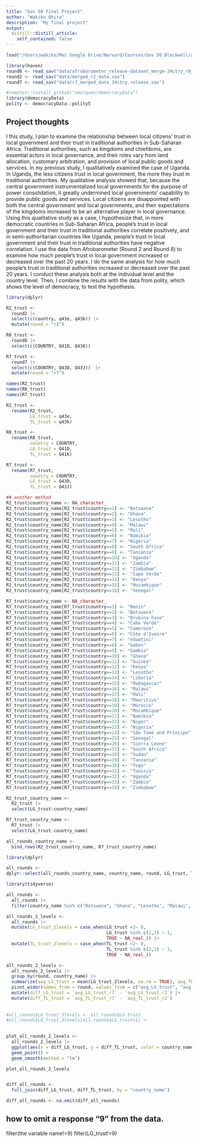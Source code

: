 ```yaml
---
title: "Gov 50 Final Project"
author: "Wakiko Ohira"
description: "My final project"
output:
  distill::distill_article:
    self_contained: false
---
```

```r
load("/Users/wakiko/Mac Google Drive/Harvard/Courses/Gov 50_Blackwell/afrobarometer2016.RData")
```

```r
library(haven)
round8 <- read_sav("data/afrobarometer_release-dataset_merge-34ctry_r8_en_2023-03-01.sav")
round2 <- read_sav("data/merged_r2_data.sav")
round7 <- read_sav("data/r7_merged_data_34ctry.release.sav")
```

```r
#remotes::install_github("xmarquez/democracyData")
library(democracyData)
polity <- democracyData::polity5
```


## Project thoughts

I this study, I plan to examine the relationship between local citizens' trust in local government and their trust in traditional authorities in Sub-Saharan Africa. Traditional authorities, such as kingdoms and chiefdoms, are essential actors in local governance, and their roles vary from land allocation, customary arbitration, and provision of local public goods and services. In my previous study, I qualitatively examined the case of Uganda. In Uganda, the less citizens trust in local government, the more they trust in traditional authorities. My qualitative analysis showed that, because the central government instrumentalized local governments for the purpose of power consolidation, it greatly undermined local governments' capability to provide public goods and services. Local citizens are disappointed with both the central government and local governments, and their expectations of the kingdoms increased to be an alternative player in local governance. Using this qualitative study as a case, I hypothesize that, in more democratic countries in Sub-Saharan Africa, people's trust in local government and their trust in traditional authorities correlate positively, and in semi-authoritarian countries like Uganda, people's trust in local government and their trust in traditional authorities have negative correlation. I use the data from Afrobarometer (Round 2 and Round 8) to examine how much people's trust in local government increased or decreased over the past 20 years. I do the same analysis for how much people's trust in traditional authorities increased or decreased over the past 20 years. I conduct these analysis both at the individual level and the country level. Then, I combine the results with the data from polity, which shows the level of democracy, to test the hypothesis. 

```r
library(dplyr)

R2_trust <-
  round2 |>
  select(c(country, q43e, q43k)) |>
  mutate(round = "r2")

R8_trust <-
  round8 |>
  select(c(COUNTRY, Q41D, Q41K)) 

R7_trust <-
  round7 |>
  select(c(COUNTRY, Q43D, Q43J))　|>
  mutate(round = "r7")

```

```r
names(R2_trust) 
names(R8_trust)
names(R7_trust)

R2_trust <-
  rename(R2_trust,
         LG_trust = q43e,
         TL_trust = q43k)

R8_trust <-
  rename(R8_trust,
         country = COUNTRY,
         LG_trust = Q41D,
         TL_trust = Q41K)

R7_trust <-
  rename(R7_trust,
         country = COUNTRY,
         LG_trust = Q43D,
         TL_trust = Q43J)
```

```r
## another method 
R2_trust$country_name <- NA_character_
R2_trust$country_name[R2_trust$country==1] <- "Botswana"
R2_trust$country_name[R2_trust$country==2] <- "Ghana"
R2_trust$country_name[R2_trust$country==3] <- "Lesotho"
R2_trust$country_name[R2_trust$country==4] <- "Malawi"
R2_trust$country_name[R2_trust$country==5] <- "Mali"
R2_trust$country_name[R2_trust$country==6] <- "Namibia"
R2_trust$country_name[R2_trust$country==7] <- "Nigeria"
R2_trust$country_name[R2_trust$country==8] <- "South Africa"
R2_trust$country_name[R2_trust$country==9] <- "Tanzania"
R2_trust$country_name[R2_trust$country==10] <- "Uganda"
R2_trust$country_name[R2_trust$country==11] <- "Zambia"
R2_trust$country_name[R2_trust$country==12] <- "Zimbabwe"
R2_trust$country_name[R2_trust$country==13] <- "Cape Verde"
R2_trust$country_name[R2_trust$country==14] <- "Kenya"
R2_trust$country_name[R2_trust$country==15] <- "Mozambique"
R2_trust$country_name[R2_trust$country==16] <- "Senegal"
```

```r
R7_trust$country_name <- NA_character_
R7_trust$country_name[R7_trust$country==1] <- "Benin"
R7_trust$country_name[R7_trust$country==2] <- "Botswana"
R7_trust$country_name[R7_trust$country==3] <- "Brukina Faso"
R7_trust$country_name[R7_trust$country==4] <- "Cabo Verde"
R7_trust$country_name[R7_trust$country==5] <- "Cameroon"
R7_trust$country_name[R7_trust$country==6] <- "Côte d'Ivoire"
R7_trust$country_name[R7_trust$country==7] <- "eSwatini"
R7_trust$country_name[R7_trust$country==8] <- "Gabon"
R7_trust$country_name[R7_trust$country==9] <- "Gambia"
R7_trust$country_name[R7_trust$country==10] <- "Ghana"
R7_trust$country_name[R7_trust$country==11] <- "Guinea"
R7_trust$country_name[R7_trust$country==12] <- "Kenya"
R7_trust$country_name[R7_trust$country==13] <- "Lesotho"
R7_trust$country_name[R7_trust$country==14] <- "Liberia"
R7_trust$country_name[R7_trust$country==15] <- "Madagascar"
R7_trust$country_name[R7_trust$country==16] <- "Malawi"
R7_trust$country_name[R7_trust$country==17] <- "Mali"
R7_trust$country_name[R7_trust$country==18] <- "Mauritius"
R7_trust$country_name[R7_trust$country==19] <- "Morocco"
R7_trust$country_name[R7_trust$country==20] <- "Mozambique"
R7_trust$country_name[R7_trust$country==21] <- "Namibia"
R7_trust$country_name[R7_trust$country==22] <- "Niger"
R7_trust$country_name[R7_trust$country==23] <- "Nigeria"
R7_trust$country_name[R7_trust$country==24] <- "São Tomé and Príncipe"
R7_trust$country_name[R7_trust$country==25] <- "Senegal"
R7_trust$country_name[R7_trust$country==26] <- "Sierra Leone"
R7_trust$country_name[R7_trust$country==27] <- "South Africa"
R7_trust$country_name[R7_trust$country==28] <- "Sudan"
R7_trust$country_name[R7_trust$country==29] <- "Tanzania"
R7_trust$country_name[R7_trust$country==30] <- "Togo"
R7_trust$country_name[R7_trust$country==31] <- "Tunisia"
R7_trust$country_name[R7_trust$country==32] <- "Uganda"
R7_trust$country_name[R7_trust$country==33] <- "Zambia"
R7_trust$country_name[R7_trust$country==34] <- "Zimbabwe"
```


```r
R2_trust_country_name <-
  R2_trust |>
  select(LG_trust:country_name)

R7_trust_country_name <-
  R7_trust |>
  select(LG_trust:country_name)

```

```r
all_rounds_country_name <- 
  bind_rows(R2_trust_country_name, R7_trust_country_name)
```

```r
library(dplyr)

all_rounds <-
dplyr::select(all_rounds_country_name, country_name, round, LG_trust, TL_trust)
```

```r
library(tidyverse)

all_rounds <-
  all_rounds |>
  filter(country_name %in% c("Botswana", "Ghana", "Lesotho", "Malawi", "Mali", "Namibia", "Nigeria", "South Africa", "Tanzania", "Uganda", "Zambia", "Zimbabwe", "Kenya", "Senegal")) 

all_rounds_2_levels <-
  all_rounds |>
  mutate(LG_trust_2levels = case_when(LG_trust <2~ 0,
                                      LG_trust %in% c(2,3) ~ 1,
                                      TRUE ~ NA_real_)) |>
  mutate(TL_trust_2levels = case_when(TL_trust <2~ 0,
                                      TL_trust %in% c(2,3) ~ 1,
                                      TRUE ~ NA_real_))

all_rounds_2_levels <-
  all_rounds_2_levels |>
  group_by(round, country_name) |>
  summarize(avg_LG_trust = mean(LG_trust_2levels, na.rm = TRUE), avg_TL_trust = mean(TL_trust_2levels, na.rm = TRUE)) |>
  pivot_wider(names_from = round, values_from = c("avg_LG_trust", "avg_TL_trust")) |>
  mutate(diff_LG_trust = `avg_LG_trust_r7` - `avg_LG_trust_r2`) |>
  mutate(diff_TL_trust = `avg_TL_trust_r7` - `avg_TL_trust_r2`) 
  
         
#all_rounds$LG_trust_3levels <- all_rounds$LG_trust       
#all_rounds$LG_trust_3levels[all_rounds$LG_trust>1] <- 
  
```
```r
plot_all_rounds_2_levels <-
  all_rounds_2_levels |>
  ggplot(aes(x = diff_LG_trust, y = diff_TL_trust, color = country_name)) +
  geom_point() +
  geom_smooth(method = "lm")

plot_all_rounds_2_levels
```



```r

```


```r
diff_all_rounds <-
  full_join(diff_LG_trust, diff_TL_trust, by = "country_name") 

diff_all_rounds <- na.omit(diff_all_rounds)
```




## how to omit a response "9" from the data.
filter(the variable name!=9)
filter(LG_trust!=9)

